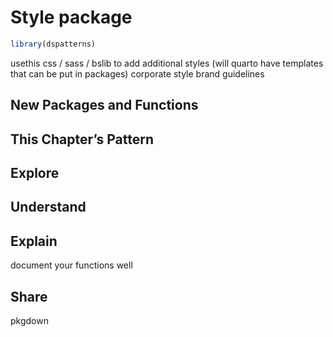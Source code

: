 # Style package

```r
library(dspatterns)
```

usethis
css / sass / bslib to add additional styles (will quarto have templates that can be put in packages)
corporate style brand guidelines

## New Packages and Functions  

## This Chapter's Pattern

## Explore

## Understand

## Explain

document your functions well

## Share

pkgdown


